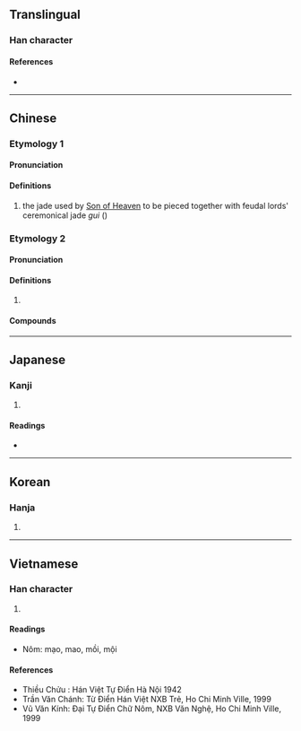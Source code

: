 {{character info/new}}
==Translingual==

===Han character===
{{Han char|rn=96|rad=玉|as=09|sn=13|four=16160|canj=MGABU|ids=⿰𤣩冒}}

====References====
* {{Han ref|kx=0736.150|dkj=21096|dj=1147.180|hdz=21126.050|uh=7441|ud=29761|bh=B7E8|bd=47080}}

----

==Chinese==
===Etymology 1===
{{zh-forms|alt=㺺,𤣽,冒}}

====Pronunciation====
{{zh-pron
|m=mào
|c=mou6
|mc=2
|oc=1
|cat=n
}}

====Definitions====
{{zh-hanzi}}

# the jade used by [[Son of Heaven]] to be pieced together with feudal lords' ceremonical jade ''gui'' ({{zh-l|圭|tr=-}})

===Etymology 2===
{{zh-forms|alt=蝐,𤲰,冒}}

====Pronunciation====
{{zh-pron
|m=瑁
|c=mui6
|mc=1+3
|oc=2+3
}}

====Definitions====
{{zh-hanzi}}

# {{zh-only|玳瑁}}

====Compounds====
{{zh-der|*玳瑁|*玳瑁梁|*玳瑁筵}}

----

==Japanese==

===Kanji===
{{ja-kanji|grade=|rs=玉09}}

# {{defn|lang=ja|sort=玉09}}

====Readings====
* {{ja-readings
|goon=まい, もう
|kanon=ばい, ぼう
}}

----

==Korean==

===Hanja===
{{ko-hanja|hangeul=[[모]], [[매]]|rv=mo, mae|mr=mo, mae|y=mo, may}}

# {{defn|lang=ko|sort=玉09}}

----

==Vietnamese==

===Han character===
{{vi-hantu|mạo, mội|rs=玉09}}

# {{defn|lang=vi|sort=玉09}}

====Readings====
* Nôm: mạo, mao, mồi, mội

====References====
* Thiều Chửu : Hán Việt Tự Điển Hà Nội 1942
* Trần Văn Chánh: Từ Điển Hán Việt NXB Trẻ, Ho Chi Minh Ville, 1999
* Vũ Văn Kính: Đại Tự Điển Chữ Nôm, NXB Văn Nghệ, Ho Chi Minh Ville, 1999